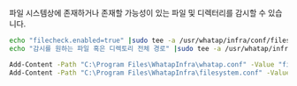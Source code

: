 파일 시스템상에 존재하거나 존재할 가능성이 있는 파일 및 디렉터리를 감시할 수 있습니다.

<Tabs>
<TabItem value="lxs" label="Linux Shell">

```bash title=SH
echo "filecheck.enabled=true" |sudo tee -a /usr/whatap/infra/conf/filesystem.conf
echo "감시를 원하는 파일 혹은 디렉토리 전체 경로" |sudo tee -a /usr/whatap/infra/conf/filesystem.conf
```
</TabItem>
<TabItem value="wps" label="Windows Powershell">

```bash title=SH
Add-Content -Path "C:\Program Files\WhatapInfra\whatap.conf" -Value "filecheck.enabled=true"
Add-Content -Path "C:\Program Files\WhatapInfra\filesystem.conf" -Value "감시를 원하는 파일 혹은 디렉토리 전체 경로"
```
</TabItem>
</Tabs>
